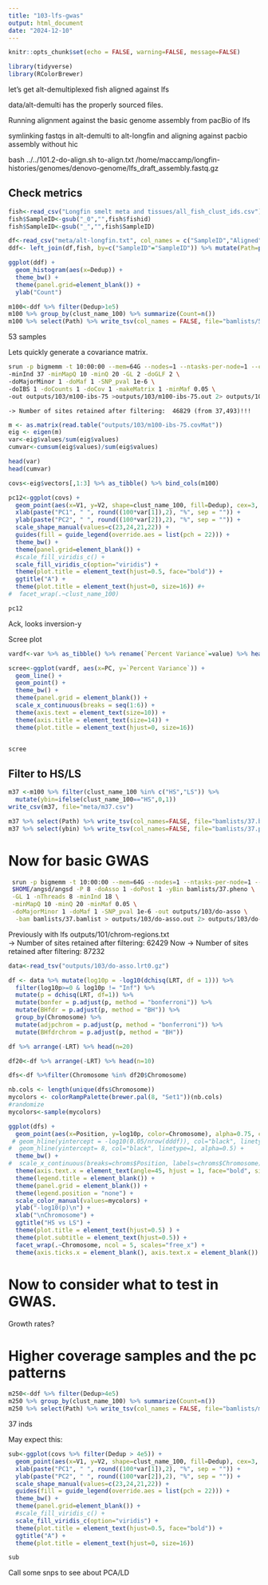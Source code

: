 ```yaml
---
title: "103-lfs-gwas"
output: html_document
date: "2024-12-10"
---
```


```r
knitr::opts_chunk$set(echo = FALSE, warning=FALSE, message=FALSE)
```

```r
library(tidyverse)
library(RColorBrewer)

```

let's get alt-demultiplexed fish aligned against lfs

data/alt-demulti has the properly sourced files.

Running alignment against the basic genome assembly from pacBio of lfs

symlinking fastqs in alt-demulti to alt-longfin and aligning against pacbio assembly without hic

bash ../../101.2-do-align.sh to-align.txt /home/maccamp/longfin-histories/genomes/denovo-genome/lfs_draft_assembly.fastq.gz

## Check metrics 
```r
fish<-read_csv("Longfin smelt meta and tissues/all_fish_clust_ids.csv") 
fish$SampleID<-gsub("_0","",fish$fishid)
fish$SampleID<-gsub("_","",fish$SampleID)
```



```r
df<-read_csv("meta/alt-longfin.txt", col_names = c("SampleID","Aligned","Dedup","Cov"))
ddf<- left_join(df,fish, by=c("SampleID"="SampleID")) %>% mutate(Path=paste0("data/alt-longfin/",SampleID,".sort.flt.bam"))
```



```r
ggplot(ddf) +
  geom_histogram(aes(x=Dedup)) +
  theme_bw() +
  theme(panel.grid=element_blank()) +
  ylab("Count")
```

```r
m100<-ddf %>% filter(Dedup>1e5) 
m100 %>% group_by(clust_name_100) %>% summarize(Count=n())
m100 %>% select(Path) %>% write_tsv(col_names = FALSE, file="bamlists/53.bamlist")
```

53 samples   

Lets quickly generate a covariance matrix.
```sh
srun -p bigmemm -t 10:00:00 --mem=64G --nodes=1 --ntasks-per-node=1 --cpus-per-task=12  $HOME/angsd/angsd -P 12 -bam bamlists/53.bamlist -ref  /home/maccamp/longfin-histories/genomes/denovo-genome/lfs_draft_assembly.fastq \
-minInd 37 -minMapQ 10 -minQ 20 -GL 2 -doGLF 2 \
-doMajorMinor 1 -doMaf 1 -SNP_pval 1e-6 \
-doIBS 1 -doCounts 1 -doCov 1 -makeMatrix 1 -minMaf 0.05 \
-out outputs/103/m100-ibs-75 >outputs/103/m100-ibs-75.out 2> outputs/103/m100-ibs-75.err &
```
	-> Number of sites retained after filtering:  46829 (from 37,493)!!! 

```r
m <- as.matrix(read.table("outputs/103/m100-ibs-75.covMat"))
eig <- eigen(m)
var<-eig$values/sum(eig$values)
cumvar<-cumsum(eig$values)/sum(eig$values)

head(var)
head(cumvar)
```


```r
covs<-eig$vectors[,1:3] %>% as_tibble() %>% bind_cols(m100)

pc12<-ggplot(covs) +
  geom_point(aes(x=V1, y=V2, shape=clust_name_100, fill=Dedup), cex=3, alpha=0.75) +
  xlab(paste("PC1", " ", round((100*var[1]),2), "%", sep = "")) +
  ylab(paste("PC2", " ", round((100*var[2]),2), "%", sep = "")) +
  scale_shape_manual(values=c(23,24,21,22)) +
  guides(fill = guide_legend(override.aes = list(pch = 22))) +
  theme_bw() +
  theme(panel.grid=element_blank()) +
  #scale_fill_viridis_c() +
  scale_fill_viridis_c(option="viridis") +
  theme(plot.title = element_text(hjust=0.5, face="bold")) +
  ggtitle("A") +
  theme(plot.title = element_text(hjust=0, size=16)) #+
#  facet_wrap(.~clust_name_100)

pc12
```

Ack, looks inversion-y

Scree plot

```r
vardf<-var %>% as_tibble() %>% rename(`Percent Variance`=value) %>% head() %>% mutate(PC=1:n())

scree<-ggplot(vardf, aes(x=PC, y=`Percent Variance`)) +
  geom_line() +
  geom_point() +
  theme_bw() +
  theme(panel.grid = element_blank()) +
  scale_x_continuous(breaks = seq(1:6)) +
  theme(axis.text = element_text(size=10)) +
  theme(axis.title = element_text(size=14)) +
  theme(plot.title = element_text(hjust=0, size=16))


scree
```


## Filter to HS/LS

```r
m37 <-m100 %>% filter(clust_name_100 %in% c("HS","LS")) %>% 
  mutate(ybin=ifelse(clust_name_100=="HS",0,1))
write_csv(m37, file="meta/m37.csv")

m37 %>% select(Path) %>% write_tsv(col_names=FALSE, file="bamlists/37.bamlist")
m37 %>% select(ybin) %>% write_tsv(col_names=FALSE, file="bamlists/37.pheno")

```

# Now for basic GWAS

```sh
 srun -p bigmemm -t 10:00:00 --mem=64G --nodes=1 --ntasks-per-node=1 --cpus-per-task=8 \
 $HOME/angsd/angsd -P 8 -doAsso 1 -doPost 1 -yBin bamlists/37.pheno \
 -GL 1 -nThreads 8 -minInd 18 \
 -minMapQ 10 -minQ 20 -minMaf 0.05 \
 -doMajorMinor 1 -doMaf 1 -SNP_pval 1e-6 -out outputs/103/do-asso \
  -bam bamlists/37.bamlist > outputs/103/do-asso.out 2> outputs/103/do-asso.err &
```


Previously with lfs  outputs/101/chrom-regions.txt  
	-> Number of sites retained after filtering: 62429 
Now
	-> Number of sites retained after filtering: 87232 

```r
data<-read_tsv("outputs/103/do-asso.lrt0.gz")
```

```r
df <- data %>% mutate(log10p = -log10(dchisq(LRT, df = 1))) %>%
  filter(log10p>=0 & log10p != "Inf") %>%
  mutate(p = dchisq(LRT, df=1)) %>%
  mutate(bonfer = p.adjust(p, method = "bonferroni")) %>% 
  mutate(BHfdr = p.adjust(p, method = "BH")) %>%
  group_by(Chromosome) %>%
  mutate(adjpchrom = p.adjust(p, method = "bonferroni")) %>%
  mutate(BHfdrchrom = p.adjust(p, method = "BH"))

df %>% arrange(-LRT) %>% head(n=20)
```
```r
df20<-df %>% arrange(-LRT) %>% head(n=10)

dfs<-df %>%filter(Chromosome %in% df20$Chromosome)
```

```r
nb.cols <- length(unique(dfs$Chromosome))
mycolors <- colorRampPalette(brewer.pal(8, "Set1"))(nb.cols)
#randomize
mycolors<-sample(mycolors)
```

```r
ggplot(dfs) +
  geom_point(aes(x=Position, y=log10p, color=Chromosome), alpha=0.75, cex=0.5) +
 # geom_hline(yintercept = -log10(0.05/nrow(dddf)), col="black", linetype=2, alpha=0.5) +
#  geom_hline(yintercept= 8, col="black", linetype=1, alpha=0.5) +
  theme_bw() +
#  scale_x_continuous(breaks=chroms$Position, labels=chroms$Chromosome) +
  theme(axis.text.x = element_text(angle=45, hjust = 1, face="bold", size=8)) +
  theme(legend.title = element_blank()) +
  theme(panel.grid = element_blank()) +
  theme(legend.position = "none") +
  scale_color_manual(values=mycolors) +
  ylab("-log10(p)\n") +
  xlab("\nChromosome") +
  ggtitle("HS vs LS") +
  theme(plot.title = element_text(hjust=0.5) ) +
  theme(plot.subtitle = element_text(hjust=0.5)) +
  facet_wrap(.~Chromosome, ncol = 5, scales="free_x") +
  theme(axis.ticks.x = element_blank(), axis.text.x = element_blank())
```

# Now to consider what to test in GWAS.

Growth rates?


# Higher coverage samples and the pc patterns

```r
m250<-ddf %>% filter(Dedup>4e5) 
m250 %>% group_by(clust_name_100) %>% summarize(Count=n())
m250 %>% select(Path) %>% write_tsv(col_names = FALSE, file="bamlists/m250.bamlist")
```

37 inds    

May expect this:    

```r
sub<-ggplot(covs %>% filter(Dedup > 4e5)) +
  geom_point(aes(x=V1, y=V2, shape=clust_name_100, fill=Dedup), cex=3, alpha=0.75) +
  xlab(paste("PC1", " ", round((100*var[1]),2), "%", sep = "")) +
  ylab(paste("PC2", " ", round((100*var[2]),2), "%", sep = "")) +
  scale_shape_manual(values=c(23,24,21,22)) +
  guides(fill = guide_legend(override.aes = list(pch = 22))) +
  theme_bw() +
  theme(panel.grid=element_blank()) +
  #scale_fill_viridis_c() +
  scale_fill_viridis_c(option="viridis") +
  theme(plot.title = element_text(hjust=0.5, face="bold")) +
  ggtitle("A") +
  theme(plot.title = element_text(hjust=0, size=16))

sub
```

Call some snps to see about PCA/LD
